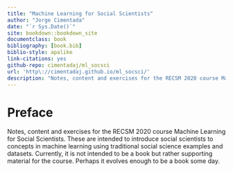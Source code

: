 ```yaml
--- 
title: "Machine Learning for Social Scientists"
author: "Jorge Cimentada"
date: "`r Sys.Date()`"
site: bookdown::bookdown_site
documentclass: book
bibliography: [book.bib]
biblio-style: apalike
link-citations: yes
github-repo: cimentadaj/ml_socsci
url: 'http\://cimentadaj.github.io/ml_socsci/'
description: "Notes, content and exercises for the RECSM 2020 course Machine Learning for Social Scientists."
---
```


# Preface {-}

Notes, content and exercises for the RECSM 2020 course Machine Learning for Social Scientists. These are intended to introduce social scientists to concepts in machine learning using traditional social science examples and datasets. Currently, it is not intended to be a book but rather supporting material for the course. Perhaps it evolves enough to be a book some day.
